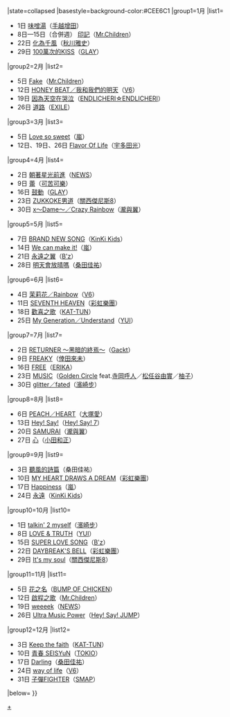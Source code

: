 {{Navbox
|bodyclass=hlist

|name=Oricon單曲週榜冠軍 (2007年)
|title=[[Oricon公信榜|Oricon]][[2007年Oricon單曲週榜冠軍作品列表|單曲週榜冠軍作品及獲得者]]{{#if:{{{1|}}}|（{{{1|}}}）|}}
|state=<includeonly>collapsed</includeonly>
|basestyle=background-color:#CEE6C1
|group1=1月
|list1=
*1日 [[味噌湯 (手越增田)|味噌湯]]（[[手越增田]]）
*8日—15日（合併週） [[印記 (Mr.Children單曲)|印記]]（[[Mr.Children]]）
*22日 [[化為千風 (秋川雅史)|化為千風]]（[[秋川雅史]]）
*29日 [[100萬次的KISS]]（[[GLAY]]）
|group2=2月
|list2=
*5日 [[Fake (Mr.Children單曲)|Fake]]（[[Mr.Children]]）
*12日 [[HONEY BEAT/我和我們的明天|HONEY BEAT／我和我們的明天]]（[[V6 (偶像團體)|V6]]）
*19日 [[因為天空在哭泣]]（[[堂本剛|ENDLICHERI☆ENDLICHERI]]）
*26日 [[道路 (EXILE單曲)|道路]]（[[放浪兄弟|EXILE]]）
|group3=3月
|list3=
*5日 [[Love so sweet]]（[[嵐]]）
*12日、19日、26日 [[Flavor Of Life]]（[[宇多田光]]）
|group4=4月
|list4=
*2日 [[朝著星光前進]]（[[NEWS]]）
*9日 [[蕾 (可苦可樂單曲)|蕾]]（[[可苦可樂]]）
*16日 [[鼓動 (GLAY)|鼓動]]（[[GLAY]]）
*23日 [[ZUKKOKE男道]]（[[關西傑尼斯8]]）
*30日 [[x～Dame～/Crazy Rainbow|x～Dame～／Crazy Rainbow]]（[[瀧與翼]]）
|group5=5月
|list5=
*7日 [[BRAND NEW SONG]]（[[近畿小子|KinKi Kids]]）
*14日 [[We can make it!]]（[[嵐]]）
*21日 [[永遠之翼]]（[[B'z]]）
*28日 [[明天會放晴嗎]]（[[桑田佳祐]]）
|group6=6月
|list6=
*4日 [[茉莉花/Rainbow|茉莉花／Rainbow]]（[[V6 (偶像團體)|V6]]）
*11日 [[SEVENTH HEAVEN]]（[[彩虹樂團]]）
*18日 [[歡喜之歌]]（[[KAT-TUN]]）
*25日 [[My Generation/Understand|My Generation／Understand]]（[[YUI]]）
|group7=7月
|list7=
*2日 [[RETURNER ～黑暗的終焉～]]（[[Gackt]]）
*9日 [[FREAKY]]（[[倖田來未]]）
*16日 [[FREE (ERIKA)|FREE]]（[[澤尻英龍華|ERIKA]]）
*23日 [[MUSIC (Golden Circle)|MUSIC]]（[[Golden Circle]] feat.[[寺岡呼人]]／[[松任谷由實]]／[[柚子 (組合)|柚子]]）
*30日 [[glitter/fated|glitter／fated]]（[[濱崎步]]）
|group8=8月
|list8=
*6日 [[PEACH/HEART|PEACH／HEART]]（[[大塚愛]]）
*13日 [[Hey! Say! (單曲)|Hey! Say!]]（[[Hey! Say! JUMP|Hey! Say! 7]]）
*20日 [[SAMURAI (瀧與翼單曲)|SAMURAI]]（[[瀧與翼]]）
*27日 [[心 (小田和正單曲)|心]]（[[小田和正]]）
|group9=9月
|list9=
*3日 [[聽風的詩篇]]（桑田佳祐）
*10日 [[MY HEART DRAWS A DREAM]]（[[彩虹樂團]]）
*17日 [[Happiness (嵐)|Happiness]]（[[嵐]]）
*24日 [[永遠 (近畿小子)|永遠]]（[[近畿小子|KinKi Kids]]）
|group10=10月
|list10=
*1日 [[talkin' 2 myself]]（[[濱崎步]]）
*8日 [[LOVE & TRUTH]]（[[YUI]]）
*15日 [[SUPER LOVE SONG]]（[[B'z]]）
*22日 [[DAYBREAK'S BELL]]（[[彩虹樂團]]）
*29日 [[It's my soul]]（[[關西傑尼斯8]]）
|group11=11月
|list11=
*5日 [[花之名]]（[[BUMP OF CHICKEN]]）
*12日 [[啟程之歌]]（[[Mr.Children]]）
*19日 [[weeeek]]（[[NEWS]]）
*26日 [[Ultra Music Power]]（[[Hey! Say! JUMP]]）
|group12=12月
|list12=
*3日 [[Keep the faith]]（[[KAT-TUN]]）
*10日 [[青春 SEISYuN]]（[[東京小子|TOKIO]]）
*17日 [[Darling (桑田佳祐單曲)|Darling]]（[[桑田佳祐]]）
*24日 [[way of life]]（[[V6 (偶像團體)|V6]]）
*31日 [[子彈FIGHTER]]（[[SMAP]]）
|below={{Oricon單曲週榜冠軍/年份別模板}}
}}<noinclude>

[[Category:2007年Oricon單曲週榜冠軍作品|+]]</noinclude>